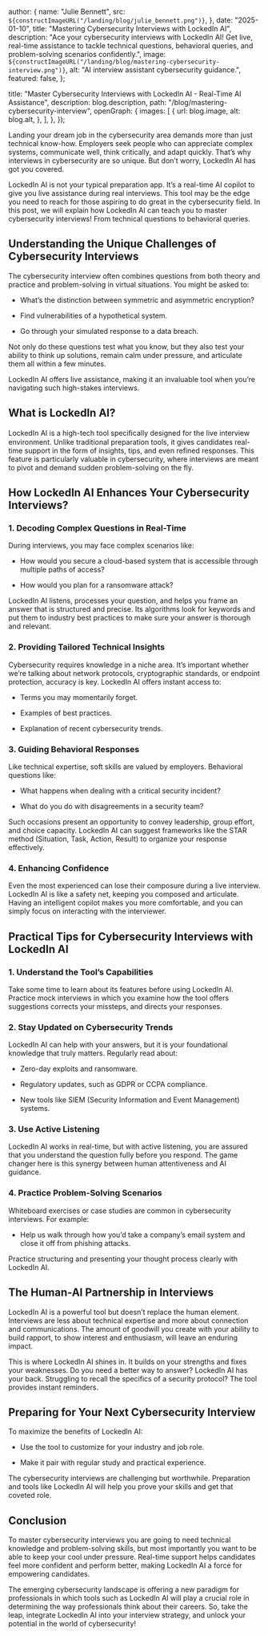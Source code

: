 
  author: {
    name: "Julie Bennett",
    src: `${constructImageURL("/landing/blog/julie_bennett.png")}`,
  },
  date: "2025-01-10",
  title: "Mastering Cybersecurity Interviews with LockedIn AI",
  description:
    "Ace your cybersecurity interviews with LockedIn AI! Get live, real-time assistance to tackle technical questions, behavioral queries, and problem-solving scenarios confidently.",
  image: `${constructImageURL("/landing/blog/mastering-cybersecurity-interview.png")}`,
  alt: "AI interview assistant cybersecurity guidance.",
  featured: false,
};

  title:
    "Master Cybersecurity Interviews with LockedIn AI - Real-Time AI Assistance",
  description: blog.description,
  path: "/blog/mastering-cybersecurity-interview",
  openGraph: {
    images: [
      {
        url: blog.image,
        alt: blog.alt,
      },
    ],
  },
});


Landing your dream job in the cybersecurity area demands more than just technical know-how. Employers seek people who can appreciate complex systems, communicate well, think critically, and adapt quickly. That’s why interviews in cybersecurity are so unique. But don’t worry, LockedIn AI has got you covered.

LockedIn AI is not your typical preparation app. It’s a real-time AI copilot to give you live assistance during real interviews. This tool may be the edge you need to reach for those aspiring to do great in the cybersecurity field. In this post, we will explain how LockedIn AI can teach you to master cybersecurity interviews! From technical questions to behavioral queries.

## Understanding the Unique Challenges of Cybersecurity Interviews

The cybersecurity interview often combines questions from both theory and practice and problem-solving in virtual situations. You might be asked to:

- What’s the distinction between symmetric and asymmetric encryption?

- Find vulnerabilities of a hypothetical system.

- Go through your simulated response to a data breach.

Not only do these questions test what you know, but they also test your ability to think up solutions, remain calm under pressure, and articulate them all within a few minutes.

LockedIn AI offers live assistance, making it an invaluable tool when you’re navigating such high-stakes interviews.

## What is LockedIn AI?

LockedIn AI is a high-tech tool speciﬁcally designed for the live interview environment. Unlike traditional preparation tools, it gives candidates real-time support in the form of insights, tips, and even refined responses. This feature is particularly valuable in cybersecurity, where interviews are meant to pivot and demand sudden problem-solving on the fly.

## How LockedIn AI Enhances Your Cybersecurity Interviews?

### 1. Decoding Complex Questions in Real-Time

During interviews, you may face complex scenarios like:

- How would you secure a cloud-based system that is accessible through multiple paths of access?

- How would you plan for a ransomware attack?

LockedIn AI listens, processes your question, and helps you frame an answer that is structured and precise. Its algorithms look for keywords and put them to industry best practices to make sure your answer is thorough and relevant.

### 2. Providing Tailored Technical Insights

Cybersecurity requires knowledge in a niche area. It’s important whether we’re talking about network protocols, cryptographic standards, or endpoint protection, accuracy is key. LockedIn AI offers instant access to:

- Terms you may momentarily forget.

- Examples of best practices.

- Explanation of recent cybersecurity trends.

### 3. Guiding Behavioral Responses

Like technical expertise, soft skills are valued by employers. Behavioral questions like:

- What happens when dealing with a critical security incident?

- What do you do with disagreements in a security team?

Such occasions present an opportunity to convey leadership, group effort, and choice capacity. LockedIn AI can suggest frameworks like the STAR method (Situation, Task, Action, Result) to organize your response effectively.

### 4. Enhancing Confidence

Even the most experienced can lose their composure during a live interview. LockedIn AI is like a safety net, keeping you composed and articulate. Having an intelligent copilot makes you more comfortable, and you can simply focus on interacting with the interviewer.

## Practical Tips for Cybersecurity Interviews with LockedIn AI

### 1. Understand the Tool’s Capabilities

Take some time to learn about its features before using LockedIn AI. Practice mock interviews in which you examine how the tool offers suggestions corrects your missteps, and directs your responses.

### 2. Stay Updated on Cybersecurity Trends

LockedIn AI can help with your answers, but it is your foundational knowledge that truly matters. Regularly read about:

- Zero-day exploits and ransomware.

- Regulatory updates, such as GDPR or CCPA compliance.

- New tools like SIEM (Security Information and Event Management) systems.

### 3. Use Active Listening

LockedIn AI works in real-time, but with active listening, you are assured that you understand the question fully before you respond. The game changer here is this synergy between human attentiveness and AI guidance.

### 4. Practice Problem-Solving Scenarios

Whiteboard exercises or case studies are common in cybersecurity interviews. For example:

- Help us walk through how you’d take a company’s email system and close it off from phishing attacks.

Practice structuring and presenting your thought process clearly with LockedIn AI.

## The Human-AI Partnership in Interviews

LockedIn AI is a powerful tool but doesn’t replace the human element. Interviews are less about technical expertise and more about connection and communications. The amount of goodwill you create with your ability to build rapport, to show interest and enthusiasm, will leave an enduring impact.

This is where LockedIn AI shines in. It builds on your strengths and fixes your weaknesses. Do you need a better way to answer? LockedIn AI has your back. Struggling to recall the specifics of a security protocol? The tool provides instant reminders.

## Preparing for Your Next Cybersecurity Interview

To maximize the benefits of LockedIn AI:

- Use the tool to customize for your industry and job role.

- Make it pair with regular study and practical experience.

The cybersecurity interviews are challenging but worthwhile. Preparation and tools like LockedIn AI will help you prove your skills and get that coveted role.

## Conclusion

To master cybersecurity interviews you are going to need technical knowledge and problem-solving skills, but most importantly you want to be able to keep your cool under pressure. Real-time support helps candidates feel more confident and perform better, making LockedIn AI a force for empowering candidates.

The emerging cybersecurity landscape is offering a new paradigm for professionals in which tools such as LockedIn AI will play a crucial role in determining the way professionals think about their careers. So, take the leap, integrate LockedIn AI into your interview strategy, and unlock your potential in the world of cybersecurity!
